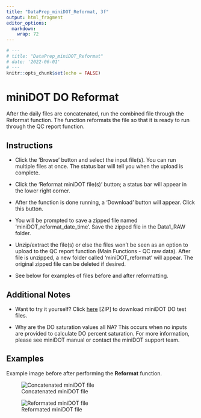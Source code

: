 ```yaml
---
title: "DataPrep_miniDOT_Reformat, 3f"
output: html_fragment
editor_options: 
  markdown: 
    wrap: 72
---
```


```r
# ---
# title: "DataPrep_miniDOT_Reformat"
# date: '2022-06-01'
# ---
knitr::opts_chunk$set(echo = FALSE)
```

# miniDOT DO Reformat

After the daily files are concatenated, run the combined file through
the Reformat function. The function reformats the file so that it is
ready to run through the QC report function.

## Instructions

-   Click the 'Browse' button and select the input file(s). You can run
    multiple files at once. The status bar will tell you when the upload
    is complete.

-   Click the 'Reformat miniDOT file(s)' button; a status bar will
    appear in the lower right corner.

-   After the function is done running, a 'Download' button will appear.
    Click this button.

-   You will be prompted to save a zipped file named
    'miniDOT_reformat_date_time'. Save the zipped file in the Data1_RAW
    folder.

-   Unzip/extract the file(s) or else the files won't be seen as an
    option to upload to the QC report function (Main Functions - QC raw
    data). After file is unzipped, a new folder called
    'miniDOT_reformat' will appear. The original zipped file can be
    deleted if desired.

-   See below for examples of files before and after reformatting.

## Additional Notes

-   Want to try it yourself? Click [here](TestData_miniDOT.zip) [ZIP] to
    download miniDOT DO test files.

*	Why are the DO saturation values all NA? This occurs when no inputs are 
provided to calculate DO percent saturation.  For more information, please see 
miniDOT manual or contact the miniDOT support team.

## Examples

Example image before after performing the **Reformat** function.

![Concatenated miniDOT file](RMD_Images/miniDOT_2cat.png)


![Reformated miniDOT file](RMD_Images/miniDOT_3reformat.png)
